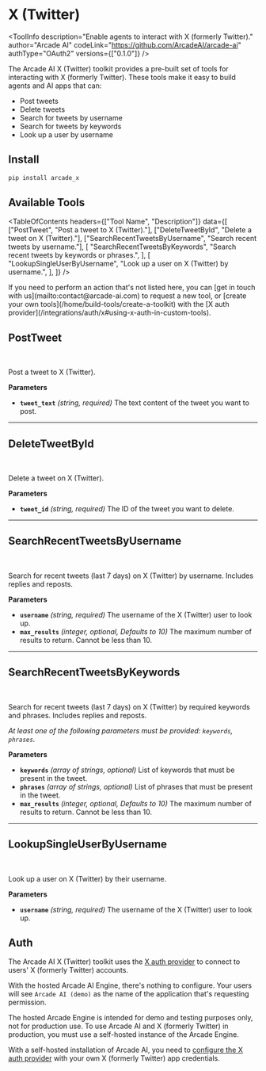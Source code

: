 # X (Twitter)


<ToolInfo
  description="Enable agents to interact with X (formerly Twitter)."
  author="Arcade AI"
  codeLink="https://github.com/ArcadeAI/arcade-ai"
  authType="OAuth2"
  versions={["0.1.0"]}
/>

<Badges repo="arcadeai/arcade_x" />

The Arcade AI X (Twitter) toolkit provides a pre-built set of tools for interacting with X (formerly Twitter). These tools make it easy to build agents and AI apps that can:

- Post tweets
- Delete tweets
- Search for tweets by username
- Search for tweets by keywords
- Look up a user by username

## Install

```bash
pip install arcade_x
```

## Available Tools

<TableOfContents
  headers={["Tool Name", "Description"]}
  data={[
    ["PostTweet", "Post a tweet to X (Twitter)."],
    ["DeleteTweetById", "Delete a tweet on X (Twitter)."],
    ["SearchRecentTweetsByUsername", "Search recent tweets by username."],
    [
      "SearchRecentTweetsByKeywords",
      "Search recent tweets by keywords or phrases.",
    ],
    [
      "LookupSingleUserByUsername",
      "Look up a user on X (Twitter) by username.",
    ],
  ]}
/>

<Tip>
  If you need to perform an action that's not listed here, you can [get in touch
  with us](mailto:contact@arcade-ai.com) to request a new tool, or [create your
  own tools](/home/build-tools/create-a-toolkit) with the [X auth
  provider](/integrations/auth/x#using-x-auth-in-custom-tools).
</Tip>

## PostTweet

<br />
<TabbedCodeBlock
  tabs={[
    {
      label: "Call the Tool with User Authorization",
      content: {
        Python: [
          "/examples/integrations/toolkits/x/post_tweet_example_call_tool.py",
        ],
        JavaScript: ["Coming Soon"],
      },
    },
    {
      label: "Execute the Tool with OpenAI",
      content: {
        Python: [
          "/examples/integrations/toolkits/x/post_tweet_example_llm_oai.py",
        ],
        JavaScript: ["Coming Soon"],
      },
    },
  ]}
/>

Post a tweet to X (Twitter).

**Parameters**

- **`tweet_text`** _(string, required)_ The text content of the tweet you want to post.

---

## DeleteTweetById

<br />
<TabbedCodeBlock
  tabs={[
    {
      label: "Call the Tool with User Authorization",
      content: {
        Python: [
          "/examples/integrations/toolkits/x/delete_tweet_by_id_example_call_tool.py",
        ],
        JavaScript: ["Coming Soon"],
      },
    },
    {
      label: "Execute the Tool with OpenAI",
      content: {
        Python: [
          "/examples/integrations/toolkits/x/delete_tweet_by_id_example_llm_oai.py",
        ],
        JavaScript: ["Coming Soon"],
      },
    },
  ]}
/>

Delete a tweet on X (Twitter).

**Parameters**

- **`tweet_id`** _(string, required)_ The ID of the tweet you want to delete.

---

## SearchRecentTweetsByUsername

<br />
<TabbedCodeBlock
  tabs={[
    {
      label: "Call the Tool with User Authorization",
      content: {
        Python: [
          "/examples/integrations/toolkits/x/search_recent_tweets_by_username_example_call_tool.py",
        ],
        JavaScript: ["Coming Soon"],
      },
    },
    {
      label: "Execute the Tool with OpenAI",
      content: {
        Python: [
          "/examples/integrations/toolkits/x/search_recent_tweets_by_username_example_llm_oai.py",
        ],
        JavaScript: ["Coming Soon"],
      },
    },
  ]}
/>

Search for recent tweets (last 7 days) on X (Twitter) by username. Includes replies and reposts.

**Parameters**

- **`username`** _(string, required)_ The username of the X (Twitter) user to look up.
- **`max_results`** _(integer, optional, Defaults to 10)_ The maximum number of results to return. Cannot be less than 10.

---

## SearchRecentTweetsByKeywords

<br />
<TabbedCodeBlock
  tabs={[
    {
      label: "Call the Tool with User Authorization",
      content: {
        Python: [
          "/examples/integrations/toolkits/x/search_recent_tweets_by_keywords_example_call_tool.py",
        ],
        JavaScript: ["Coming Soon"],
      },
    },
    {
      label: "Execute the Tool with OpenAI",
      content: {
        Python: [
          "/examples/integrations/toolkits/x/search_recent_tweets_by_keywords_example_llm_oai.py",
        ],
        JavaScript: ["Coming Soon"],
      },
    },
  ]}
/>

Search for recent tweets (last 7 days) on X (Twitter) by required keywords and phrases. Includes replies and reposts.

_At least one of the following parameters must be provided: `keywords`, `phrases`._

**Parameters**

- **`keywords`** _(array of strings, optional)_ List of keywords that must be present in the tweet.
- **`phrases`** _(array of strings, optional)_ List of phrases that must be present in the tweet.
- **`max_results`** _(integer, optional, Defaults to 10)_ The maximum number of results to return. Cannot be less than 10.

---

## LookupSingleUserByUsername

<br />
<TabbedCodeBlock
  tabs={[
    {
      label: "Call the Tool with User Authorization",
      content: {
        Python: [
          "/examples/integrations/toolkits/x/lookup_single_user_by_username_example_call_tool.py",
        ],
        JavaScript: ["Coming Soon"],
      },
    },
    {
      label: "Execute the Tool with OpenAI",
      content: {
        Python: [
          "/examples/integrations/toolkits/x/lookup_single_user_by_username_example_llm_oai.py",
        ],
        JavaScript: ["Coming Soon"],
      },
    },
  ]}
/>

Look up a user on X (Twitter) by their username.

**Parameters**

- **`username`** _(string, required)_ The username of the X (Twitter) user to look up.

## Auth

The Arcade AI X (Twitter) toolkit uses the [X auth provider](/integrations/auth/x) to connect to users' X (formerly Twitter) accounts.

With the hosted Arcade AI Engine, there's nothing to configure. Your users will see `Arcade AI (demo)` as the name of the application that's requesting permission.

<Warning type="warning" emoji="⚠️">
  The hosted Arcade Engine is intended for demo and testing purposes only, not
  for production use. To use Arcade AI and X (formerly Twitter) in production,
  you must use a self-hosted instance of the Arcade Engine.
</Warning>

With a self-hosted installation of Arcade AI, you need to [configure the X auth provider](/integrations/auth/x#configuring-x-auth) with your own X (formerly Twitter) app credentials.
